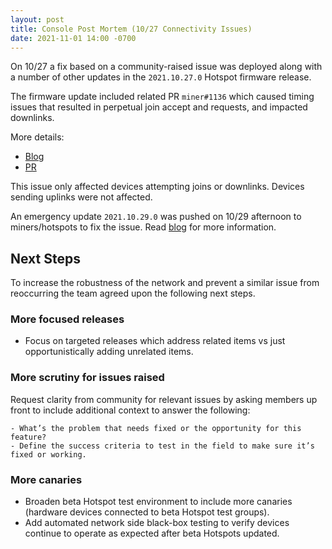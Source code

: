 ```yaml
---
layout: post
title: Console Post Mortem (10/27 Connectivity Issues)
date: 2021-11-01 14:00 -0700
---
```


On 10/27 a fix based on a community-raised issue was deployed along with a number of other updates
in the `2021.10.27.0` Hotspot firmware release.

<!--truncate-->

The firmware update included related PR `miner#1136` which caused timing issues that resulted in
perpetual join accept and requests, and impacted downlinks.

More details:

- [Blog](https://engineering.helium.comhttps://docs.helium.com/blog/2021/10/27/blockchain-release-auto-snaps-and-bug-fixes.html)
- [PR](https://github.com/helium/miner/pull/1136)

This issue only affected devices attempting joins or downlinks. Devices sending uplinks were not
affected.

An emergency update `2021.10.29.0` was pushed on 10/29 afternoon to miners/hotspots to fix the
issue. Read
[blog](https://engineering.helium.comhttps://docs.helium.com/blog/2021/10/29/miner-emergency-release.html)
for more information.

## Next Steps

To increase the robustness of the network and prevent a similar issue from reoccurring the team
agreed upon the following next steps.

### More focused releases

- Focus on targeted releases which address related items vs just opportunistically adding unrelated
  items.

### More scrutiny for issues raised

Request clarity from community for relevant issues by asking members up front to include additional
context to answer the following:

    - What’s the problem that needs fixed or the opportunity for this feature?
    - Define the success criteria to test in the field to make sure it’s fixed or working.

### More canaries

- Broaden beta Hotspot test environment to include more canaries (hardware devices connected to beta
  Hotspot test groups).
- Add automated network side black-box testing to verify devices continue to operate as expected
  after beta Hotspots updated.

